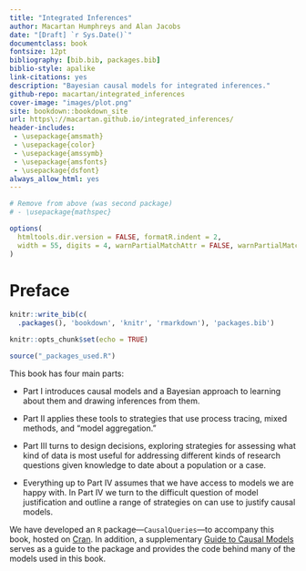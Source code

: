 ```yaml
--- 
title: "Integrated Inferences"
author: Macartan Humphreys and Alan Jacobs
date: "[Draft] `r Sys.Date()`"
documentclass: book
fontsize: 12pt
bibliography: [bib.bib, packages.bib]
biblio-style: apalike
link-citations: yes
description: "Bayesian causal models for integrated inferences."
github-repo: macartan/integrated_inferences
cover-image: "images/plot.png"
site: bookdown::bookdown_site
url: https\://macartan.github.io/integrated_inferences/
header-includes:
 - \usepackage{amsmath}
 - \usepackage{color}
 - \usepackage{amssymb} 
 - \usepackage{amsfonts} 
 - \usepackage{dsfont}
always_allow_html: yes
---
```


```r

# Remove from above (was second package)
# - \usepackage{mathspec}

options(
  htmltools.dir.version = FALSE, formatR.indent = 2,
  width = 55, digits = 4, warnPartialMatchAttr = FALSE, warnPartialMatchDollar = FALSE
)
```

# Preface {-}

```r
knitr::write_bib(c(
  .packages(), 'bookdown', 'knitr', 'rmarkdown'), 'packages.bib')

```

```r
knitr::opts_chunk$set(echo = TRUE)

source("_packages_used.R")
```

This book has four main parts:

* Part I introduces causal models and a Bayesian approach to learning about them and drawing inferences from them.

* Part II applies these tools to strategies that use  process tracing, mixed methods, and "model aggregation."

* Part III turns to design decisions, exploring strategies for assessing what kind of data is most useful for addressing different kinds of research questions given knowledge to date about a population or a case.

* Everything up to Part IV assumes that we have access to models we are happy with. In Part IV we turn to the difficult question of model justification and outline a range of strategies on can use to justify causal models. 

We have developed an `R` package---`CausalQueries`---to accompany this book, hosted on [Cran](https://cran.r-project.org/web/packages/CausalQueries/index.html). In addition, a supplementary [Guide to Causal Models](https://macartan.github.io/causalmodels/) serves as a guide to the package and provides the code behind many of the  models used in this book. 

